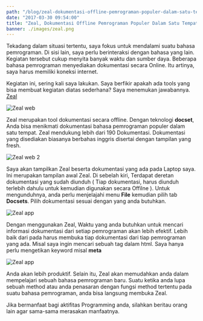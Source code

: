 ```yaml
---
path: "/blog/zeal-dokumentasi-offline-pemrograman-populer-dalam-satu-tempat"
date: "2017-03-30 09:54:00"
title: "Zeal, Dokumentasi Offline Pemrograman Populer Dalam Satu Tempat"
banner: ./images/zeal.png
---
```


Tekadang dalam situasi tertentu, saya fokus untuk mendalami suatu bahasa pemrograman. Di sisi lain, saya perlu berinteraksi dengan bahasa yang lain. Kegiatan tersebut cukup menyita banyak waktu dan sumber daya. Beberapa bahasa pemrograman menyediakan dokumentasi secara Online. Itu artinya, saya harus memiliki koneksi internet.

Kegiatan ini, sering kali saya lakukan. Saya berfikir apakah ada tools yang bisa membuat kegiatan diatas sederhana? Saya menemukan jawabannya. [Zeal](https://zealdocs.org/)

![Zeal web](./images/zeal.png)

Zeal merupakan tool dokumentasi secara offline. Dengan teknologi **docset**, Anda bisa menikmati dokumentasi bahasa pemrograman populer dalam satu tempat. Zeal mendukung lebih dari 190 Dokumentasi. Dokumentasi yang disediakan biasanya berbahas inggris disertai dengan tampilan yang fresh.

![Zeal web 2](./images/zeal2.png)

Saya akan tampilkan Zeal beserta dokumentasi yang ada pada Laptop saya. Ini merupakan tampilan awal Zeal. Di sebelah kiri, Terdapat deretan dokumentasi yang sudah diunduh ( Tiap dokumentasi, harus diunduh terlebih dahulu untuk kemudian digunakan secara Offilne ). Untuk mengunduhnya, anda perlu menjelajahi menu **File** kemudian pilih tab **Docsets**. Pilih dokumentasi sesuai dengan yang anda butuhkan.

![Zeal app](./images/zeal3.png)

Dengan menggunakan Zeal, Waktu yang anda butuhkan untuk mencari informasi dokumentasi dari setiap pemrograman akan lebih efektif. Lebih baik dari pada harus membuka tiap dokumentasi dari tiap pemrograman yang ada. Misal saya ingin mencari sebuah tag dalam html. Saya hanya perlu mengetikan keyword misal **meta**

![Zeal app](./images/meta.png)

Anda akan lebih produktif. Selain itu, Zeal akan memudahkan anda dalam mempelajari sebuah bahasa pemrograman baru. Suatu ketika anda lupa sebuah method atau anda penasaran dengan fungsi method tertentu pada suatu bahasa pemrograman, anda bisa langsung membuka Zeal.

Jika bermanfaat bagi aktifitas Programming anda, silahkan beritau orang lain agar sama-sama merasakan manfaatnya.
